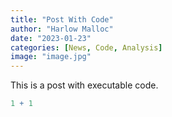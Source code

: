 ```yaml
---
title: "Post With Code"
author: "Harlow Malloc"
date: "2023-01-23"
categories: [News, Code, Analysis]
image: "image.jpg"
---
```


This is a post with executable code.

```r
1 + 1
```
